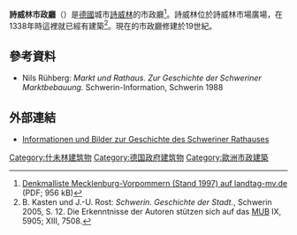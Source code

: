 '''詩威林市政廳'''（{{lang-de|Schweriner Rathaus}}）是[[德國|德國]]城市[[詩威林|詩威林]]的市政廳<ref>[http://www.landtag-mv.de/fileadmin/media/Dokumente/Parlamentsdokumente/Drucksachen/2_Wahlperiode/D02-2000/Drs02-2880.pdf Denkmalliste Mecklenburg-Vorpommern (Stand 1997) auf landtag-mv.de] {{Wayback|url=http://www.landtag-mv.de/fileadmin/media/Dokumente/Parlamentsdokumente/Drucksachen/2_Wahlperiode/D02-2000/Drs02-2880.pdf |date=20210430125414 }} (PDF; 956 kB)</ref>。詩威林位於詩威林市場廣場，在1338年時這裡就已經有建築<ref name="k12">B. Kasten und J.-U. Rost: ''Schwerin. Geschichte der Stadt.'', Schwerin 2005, S. 12. Die Erkenntnisse der Autoren stützen sich auf das [[Mecklenburgisches_Urkundenbuch|MUB]] IX, 5905; XIII, 7508.</ref>。現在的市政廳修建於19世紀。
== 參考資料 ==
<references />
* Nils Rühberg: ''Markt und Rathaus. Zur Geschichte der Schweriner Marktbebauung.'' Schwerin-Information, Schwerin 1988
== 外部連結 ==
{{Commonscat|Town hall (Schwerin)|Schweriner Rathaus}}
* [http://www.hartmutstein.com/rathaus.html Informationen und Bilder zur Geschichte des Schweriner Rathauses] {{Wayback|url=http://www.hartmutstein.com/rathaus.html |date=20191228073324 }}

[[Category:什未林建筑物|Category:什未林建筑物]]
[[Category:德国政府建筑物|Category:德国政府建筑物]]
[[Category:歐洲市政建築|Category:歐洲市政建築]]